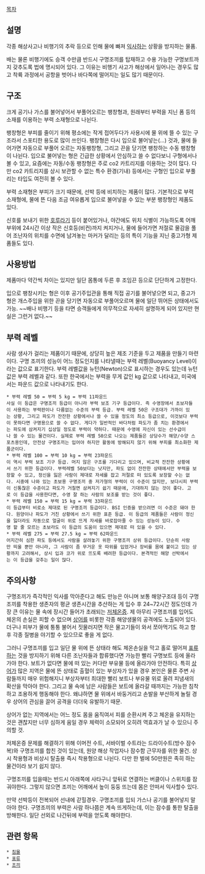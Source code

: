 [[목차]]
== 설명 ==
각종 해상사고나 비행기의 추락 등으로 인해 물에 빠져 [[익사]]하는 상황을 방지하는 물품. 

배는 물론 비행기에도 승객 수만큼 반드시 구명조끼를 탑재하고 수용 가능한 구명보트까지 갖추도록 법에 명시되어 있다. 그 이유는 비행기 사고가 해상에서 일어나는 경우도 많고 착륙 과정에서 공항을 벗어나 바다쪽에 떨어지는 일도 많기 때문이다.

== 구조 ==
크게 공기나 가스를 불어넣어서 부풀어오르는 팽창형과, 원래부터 부력을 지닌 폼 등의 소재를 이용하는 부력 소재형으로 나뉜다.

팽창형은 부피를 줄이기 위해 평소에는 작게 접어두다가 사용시에 물 위에 뜰 수 있는 구조라서 스포티한 용도로 많이 쓰인다. 팽창형은 다시 입으로 불어넣는(...) 것과, 물에 들어가면 자동으로 부풀어 오르는 자동팽창형, 그리고 끈을 당기면 팽창하는 수동 팽창형이 나뉜다. 입으로 불어넣는 형은 긴급한 상황에서 안심하고 쓸 수 없다보니 구형에서나 볼 수 있고, 요즘에는 자동/수동 팽창형은 주로 co2 카트리지를 이용하는 것이 많다. 다만 co2 카트리지를 상시 보관할 수 없는 특수 환경(기내) 등에서는 구형인 입으로 부풀리는 타입도 여전히 볼 수 있다.

부력 소재형은 부피가 크기 때문에, 선박 등에 비치하는 제품이 많다. 기본적으로 부력 소재형에, 물에 뜬 다음 조금 여유롭게 입으로 불어넣을 수 있는 부분 팽창형인 제품도 있다.

신호를 보내기 위한 [[호루라기]] 등이 붙어있거나, 야간에도 위치 식별이 가능하도록 어깨 부위에 24시간 이상 작은 신호등(비컨)까지 켜지거나, 물에 들어가면 저절로 물감을 풀어 조난자의 위치를 수면에 남겨놓는 마커가 달리는 등의 특이 기능을 지닌 중고가형 제품들도 있다.

== 사용방법 ==
제품마다 약간씩 차이는 있지만 일단 몸통에 두른 후 조임끈 등으로 단단하게 고정한다.

입으로 팽창시키는 형은 이후 공기주입관을 통해 직접 공기를 불어넣으면 되고, 중고가형은 개스주입을 위한 끈을 당기면 자동으로 부풀어오르며 물에 일단 뛰어든 상태에서도 가능. ~~배나 비행기 등을 타면 승객들에게 의무적으로 자세히 설명하게 되어 있지만 현실은 그런거 없다.~~

== 부력 레벨 ==
사람 생사가 걸리는 제품이기 때문에, 상당히 높은 제조 기준을 두고 제품을 만들기 마련이다. 구명 조끼의 성능이 어느 정도인지를 나타낼때는 부력 레벨(Buoyancy Level)이라는 값으로 표기한다. 부력 레벨값을 뉴턴(Newton)으로 표시하는 경우도 있는데 뉴턴 값은 부력 레벨과 같다. 또한 한국에서는 부력을 무게 값인 kg 값으로 나타내고, 미국에서는 파운드 값으로 나타내기도 한다.

 * 부력 레벨 50 = 부력 5 kg = 부력 11파운드
 사실 이 등급은 구명조끼 등급이 아니라 부력 보조 기구 등급이다. 즉 수영장에서 초보자들이 사용하는 부력판이나 다름없는 수준의 부력 등급. 부력 레벨 50은 구조대가 가까이 있는 상황, 그리고 파도가 잔잔한 상황에서나 쓸 수 있을 정도의 최소 등급으로, 이것보다 부력이 못하다면 구명용으로 쓸 수 없다. 게다가 일반적인 바다처럼 파도가 좀 치는 환경에서는 파도에 삼켜지기 십상일 정도로 부력이 약하다. 때문에 수영에 자신이 있는 선수급이나 쓸 수 있는 물건이다. 실제로 부력 레벨 50으로 나오는 제품들은 상당수가 해양/수양 스포츠용인데, 안전상 구명조끼는 입어야 하지만 활동에 방해되지 않기 위해 부피를 최소화한 제품군이다.
 * 부력 레벨 100 = 부력 10 kg = 부력 23파운드
 이 역시 부력 보조 기구 등급. 머지 않은 구조를 기다리고 있으며, 비교적 잔잔한 상황에서 쓰기 위한 등급이다. 부력레벨 50보다는 낫지만, 파도 없이 잔잔한 상태에서만 부력을 보장할 수 있고, 정신을 잃은 사람이 제대로 자세를 잡고 저절로 떠 있도록 보장할 수는 없다. 시중에 나와 있는 초보용 구명조끼 중 저가형의 부력이 이 수준이 많지만, 보다시피 부력이 신통찮은 수준이고 파도가 거칠면 삼켜지기 쉽기 때문에, 기대하지 않는 것이 좋다. 고로 이 등급을 사용한다면, 수영 잘 하는 사람의 보조를 받는 것이 좋다.
 * 부력 레벨 150 = 부력 15 kg = 부력 33파운드
 이 등급부터 비로소 제대로 된 구명조끼 등급이다. BSI 인증을 받으려면 이 수준은 돼야 한다. 원양이나 파도가 거친 상황에서 쓰기 위한 표준 등급. 이 등급의 제품들은 사람이 정신을 잃더라도 자동으로 얼굴이 위로 뜨게 자세를 바로잡아줄 수 있는 성능이 있다. 수영 할 줄 모르는 초보라도 이 등급의 도움이 있으면 제대로 떠 있을 수 있다.
 * 부력 레벨 275 = 부력 27.5 kg = 부력 62파운드
 어지간히 심한 파도 등에서도 사람을 살려놓기 위한 구명조끼 상위 등급이다. 단순히 사람만 띄울 뿐만 아니라, 그 사람이 좀 무거운 옷 따위를 입었거나 장비를 몸에 붙이고 있는 상황까지 고려해서, 상시 입과 코가 위로 뜨도록 배려한 등급이다. 본격적인 해양 선박에서는 이 등급을 갖추는 일이 많다.

== 주의사항 ==
구명조끼가 즉각적인 익사를 막아준다고 해도 만능은 아니며 보통 해양구조대 등이 구명조끼를 착용한 생존자의 평균 생존시간을 추산하는 게 입수 후 24~72시간 정도인데 가장 큰 이유는 물 속에 장시간 들어가 초래되는 [[저체온증]]. 제 아무리 구명조끼를 입어도 체온의 손실은 피할 수 없으며 [[상어]]를 비롯한 각종 해양생물의 공격에도 노출되어 있다. 더구나 피부가 물에 퉁퉁 불어서 짓물러지면 작은 물고기들이 와서 쪼아먹기도 하고 향후 각종 질병을 야기할 수 있으므로 좋을 게 없다.

그러니 구명조끼를 입고 일단 물 위에 뜬 상태라 해도 체온손실을 막고 홀로 떨어져 [[표류]]하는 것을 방지하기 위해 다른 조난자들과 합류했다면 가능한 빨리 구명보트 등에 올라가야 한다. 보트가 없다면 물에 떠 있는 커다란 부유물 등에 올라가야 안전하다. 특히 [[상어]]가 많은 지역은 물에 뜬 상태로 출혈이 있는 부상자가 있을 경우 본인은 물론 주변 사람들까지 매우 위험해지니 부상자부터 최대한 빨리 보트나 부유물 위로 올려 피냄새의 확산을 막아야 한다. 그리고 물 속에 남은 사람들은 보트에 올라갈 때까지는 가능한 침착하고 조용하게 행동해야 한다. 왜냐하면 물 위에서 바둥거리고 손발을 부산하게 놀릴 경우 상어의 관심을 끌어 공격을 더더욱 유발하기 때문.

상어가 없는 지역에서는 어느 정도 몸을 움직여서 피를 순환시켜 주고 체온을 유지하는 것은 괜찮지만 너무 심하게 움일 경우 체력이 소모되어 오히려 역효과가 날 수 있으니 주의할 것.

저체온증 문제를 해결하기 위해 이머전 수트, 서바이벌 수트라는 드라이수트(방수 잠수복)와 구명조끼를 합친 것이 있는데, 원양 해상 작업자나 잠수함 근무자를 위한 물건. 상시 착용형과 비상시 탈출용 즉시 착용형으로 나뉜다. 다만 한 벌에 50만원은 족히 하는 물건이라 보기 쉽지 않다.

구명조끼를 입을때는 반드시 아래쪽에 사타구니 앞뒤로 연결하는 버클이나 스위치를 잠궈야한다. 그렇지 않으면 조끼는 어깨에서 높이 둥둥 뜨는데 몸은 안떠서 익사할수 있다.

만약 선박등이 전복되어 선내에 갇힐경우. 구명조끼를 입되 가스나 공기를 불어넣지 말아야 한다. 구명조끼의 부력은 사람 하나쯤은 계속 뜨게하는데, 이는 잠수를 통한 탈출을 방해한다. 일단 선외로 나간뒤에 부력을 얻도록 해야한다. 

== 관련 항목 ==
 * [[침몰]]
 * [[표류]]
 * [[조끼]]
